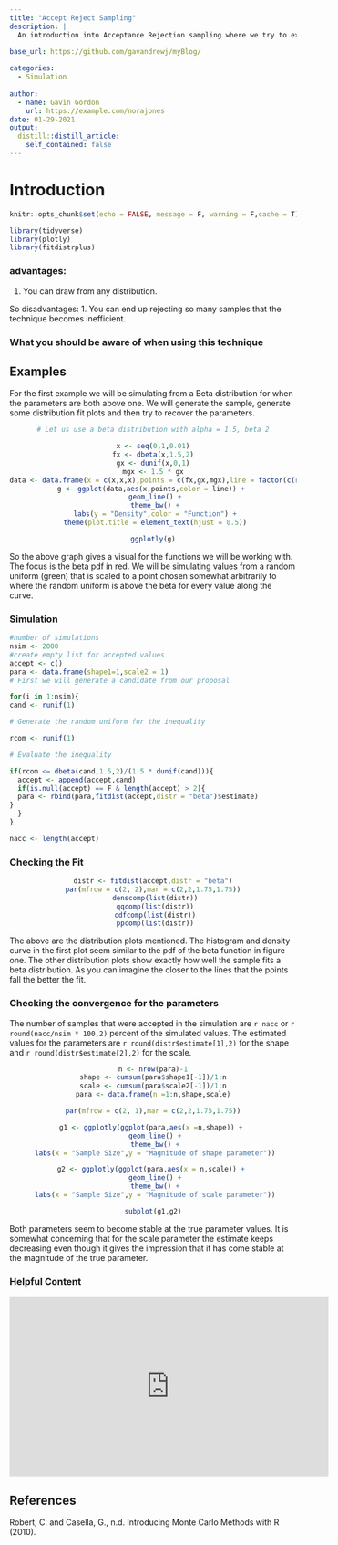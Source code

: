 ```yaml
---
title: "Accept Reject Sampling"
description: |
  An introduction into Acceptance Rejection sampling where we try to explore the technique and understand the nuances in using it appropriately.
  
base_url: https://github.com/gavandrewj/myBlog/

categories:
  - Simulation
  
author:
  - name: Gavin Gordon
    url: https://example.com/norajones
date: 01-29-2021
output:
  distill::distill_article:
    self_contained: false
---
```


# Introduction


```r
knitr::opts_chunk$set(echo = FALSE, message = F, warning = F,cache = T)
```

```r
library(tidyverse)
library(plotly)
library(fitdistrplus)
```



### advantages:
1. You can draw from any distribution.  


So disadvantages:
1. You can end up rejecting so many samples that the technique becomes inefficient. 


### What you should be aware of when using this technique



## Examples 
For the first example we will be simulating from a Beta distribution for when the parameters are both above one. We will generate the sample, generate some distribution fit plots and then try to recover the parameters.  

<center>
```r
# Let us use a beta distribution with alpha = 1.5, beta 2

x <- seq(0,1,0.01)
fx <- dbeta(x,1.5,2)
gx <- dunif(x,0,1)
mgx <- 1.5 * gx
data <- data.frame(x = c(x,x,x),points = c(fx,gx,mgx),line = factor(c(rep("fx",101),rep("gx",101),rep("Mgx",101))))
g <- ggplot(data,aes(x,points,color = line)) + 
  geom_line() + 
  theme_bw() + 
  labs(y = "Density",color = "Function") + 
  theme(plot.title = element_text(hjust = 0.5)) 

ggplotly(g)
```
</center>

So the above graph gives a visual for the functions we will be working with. The focus is the beta pdf in red. We will be simulating values from a random uniform (green) that is scaled to a point chosen somewhat arbitrarily to where the random uniform is above the beta for every value along the curve. 

### Simulation

```r
#number of simulations
nsim <- 2000
#create empty list for accepted values
accept <- c()
para <- data.frame(shape1=1,scale2 = 1)
# First we will generate a candidate from our proposal 

for(i in 1:nsim){
cand <- runif(1)

# Generate the random uniform for the inequality 

rcom <- runif(1)

# Evaluate the inequality

if(rcom <= dbeta(cand,1.5,2)/(1.5 * dunif(cand))){
  accept <- append(accept,cand) 
  if(is.null(accept) == F & length(accept) > 2){
  para <- rbind(para,fitdist(accept,distr = "beta")$estimate)
}
  }
}  

nacc <- length(accept)
```

### Checking the Fit

<center>
```r
distr <- fitdist(accept,distr = "beta")
par(mfrow = c(2, 2),mar = c(2,2,1.75,1.75))
 denscomp(list(distr))
 qqcomp(list(distr))
 cdfcomp(list(distr))
 ppcomp(list(distr))

```
</center>

The above are the distribution plots mentioned. The histogram and density curve in the first plot seem similar to the pdf of the beta function in figure one. The other distribution plots show exactly how well the sample fits a beta distribution. As you can imagine the closer to the lines that the points fall the better the fit.   

  

### Checking the convergence for the parameters

The number of samples that were accepted in the simulation are `r nacc` or `r round(nacc/nsim * 100,2)` percent of the simulated values. The estimated values for the parameters are `r round(distr$estimate[1],2)` for the shape and `r round(distr$estimate[2],2)` for the scale. 

<center>
```r
n <- nrow(para)-1
shape <- cumsum(para$shape1[-1])/1:n
scale <- cumsum(para$scale2[-1])/1:n
para <- data.frame(n =1:n,shape,scale)

par(mfrow = c(2, 1),mar = c(2,2,1.75,1.75))

g1 <- ggplotly(ggplot(para,aes(x =n,shape)) + 
  geom_line() + 
  theme_bw() + 
  labs(x = "Sample Size",y = "Magnitude of shape parameter")) 

g2 <- ggplotly(ggplot(para,aes(x = n,scale)) + 
  geom_line() + 
  theme_bw() + 
  labs(x = "Sample Size",y = "Magnitude of scale parameter")) 

subplot(g1,g2)
```
</center>

Both parameters seem to become stable at the true parameter values. It is somewhat concerning that for the scale parameter the estimate keeps decreasing even though it gives the impression that it has come stable at the magnitude of the true parameter. 


### Helpful Content
<center>
<iframe width="560" height="315" src="https://www.youtube.com/embed/OXDqjdVVePY" frameborder="0" allow="accelerometer; autoplay; clipboard-write; encrypted-media; gyroscope; picture-in-picture" allowfullscreen></iframe>
</center>


## References

Robert, C. and Casella, G., n.d. Introducing Monte Carlo Methods with R (2010).